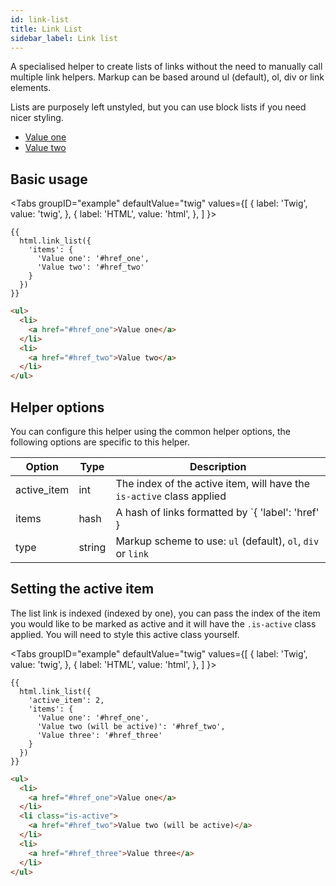 ```yaml
---
id: link-list
title: Link List
sidebar_label: Link list
---
```



A specialised helper to create lists of links without the need to manually call multiple link helpers. Markup can be based around ul (default), ol, div or link elements.

Lists are purposely left unstyled, but you can use block lists if you need nicer styling.

<div className="d-example">
  <ul>
    <li>
      <a href="#href_one">Value one</a>
    </li>
    <li>
      <a href="#href_two">Value two</a>
    </li>
  </ul>
</div>

## Basic usage

<Tabs
  groupID="example"
  defaultValue="twig"
  values={[
    { label: 'Twig', value: 'twig', },
    { label: 'HTML', value: 'html', },
  ]
}>
<TabItem value="twig">

```twig
{{
  html.link_list({
    'items': {
      'Value one': '#href_one',
      'Value two': '#href_two'
    }
  })
}}
```

</TabItem>
<TabItem value="html">

```html
<ul>
  <li>
    <a href="#href_one">Value one</a>
  </li>
  <li>
    <a href="#href_two">Value two</a>
  </li>
</ul>
```

</TabItem>
</Tabs>

## Helper options

You can configure this helper using the common helper options, the following options are specific to this helper.

| Option | Type | Description |
| ------ | ---- | ----------- |
| active_item | int | The index of the active item, will have the `is-active` class applied |
| items | hash | A hash of links formatted by `{ 'label': 'href' } |
| type | string | Markup scheme to use: `ul` (default), `ol`, `div` or `link` |

## Setting the active item

The list link is indexed (indexed by one), you can pass the index of the item you would like to be marked as active and it will have the `.is-active` class applied. You will need to style this active class yourself.

<Tabs
  groupID="example"
  defaultValue="twig"
  values={[
    { label: 'Twig', value: 'twig', },
    { label: 'HTML', value: 'html', },
  ]
}>
<TabItem value="twig">

```twig
{{
  html.link_list({
    'active_item': 2,
    'items': {
      'Value one': '#href_one',
      'Value two (will be active)': '#href_two',
      'Value three': '#href_three'
    }
  })
}}
```

</TabItem>
<TabItem value="html">

```html
<ul>
  <li>
    <a href="#href_one">Value one</a>
  </li>
  <li class="is-active">
    <a href="#href_two">Value two (will be active)</a>
  </li>
  <li>
    <a href="#href_three">Value three</a>
  </li>
</ul>
```

</TabItem>
</Tabs>
